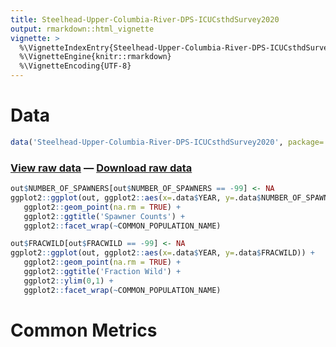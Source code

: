 ```yaml
---
title: Steelhead-Upper-Columbia-River-DPS-ICUCsthdSurvey2020
output: rmarkdown::html_vignette
vignette: >
  %\VignetteIndexEntry{Steelhead-Upper-Columbia-River-DPS-ICUCsthdSurvey2020}
  %\VignetteEngine{knitr::rmarkdown}
  %\VignetteEncoding{UTF-8}
---
```


# Data

```r
data('Steelhead-Upper-Columbia-River-DPS-ICUCsthdSurvey2020', package='VRData')
```

### [View raw data](../data/Steelhead-Upper-Columbia-River-DPS-ICUCsthdSurvey2020.html) &#8212; [Download raw data](../data/Steelhead-Upper-Columbia-River-DPS-ICUCsthdSurvey2020.csv)

```r
out$NUMBER_OF_SPAWNERS[out$NUMBER_OF_SPAWNERS == -99] <- NA
ggplot2::ggplot(out, ggplot2::aes(x=.data$YEAR, y=.data$NUMBER_OF_SPAWNERS)) +
   ggplot2::geom_point(na.rm = TRUE) +
   ggplot2::ggtitle('Spawner Counts') +
   ggplot2::facet_wrap(~COMMON_POPULATION_NAME)
```

```r
out$FRACWILD[out$FRACWILD == -99] <- NA
ggplot2::ggplot(out, ggplot2::aes(x=.data$YEAR, y=.data$FRACWILD)) +
   ggplot2::geom_point(na.rm = TRUE) +
   ggplot2::ggtitle('Fraction Wild') +
   ggplot2::ylim(0,1) +
   ggplot2::facet_wrap(~COMMON_POPULATION_NAME)
```

# Common Metrics



